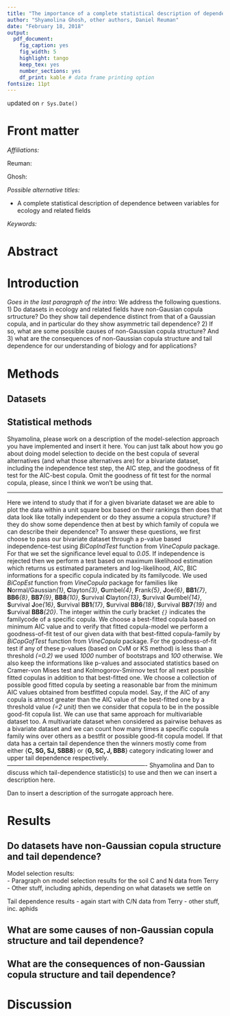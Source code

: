 ---
title: "The importance of a complete statistical description of dependence between variables for ecology and related fields"
author: "Shyamolina Ghosh, other authors, Daniel Reuman"
date: "February 18, 2018"
output: 
  pdf_document:
    fig_caption: yes
    fig_width: 5
    highlight: tango
    keep_tex: yes
    number_sections: yes
    df_print: kable # data frame printing option
fontsize: 11pt
---
updated on `r Sys.Date()`

# Front matter

*Affiliations:*

Reuman: 

Ghosh:

*Possible alternative titles:*

- A complete statistical description of dependence between variables for ecology and related fields

*Keywords:*

# Abstract

# Introduction

*Goes in the last paragraph of the intro:*
We address the following questions. 1) Do datasets in ecology and related fields have non-Gausian copula srtructure? Do they show tail dependence distinct from that of a Gaussian copula, and in particular do they show asymmetric tail dependence? 2) If so, what are some possible causes of non-Gaussian copula structure? And 3) what are the consequences of non-Gaussian copula structure and tail dependence for our understanding of biology and for applications?

# Methods

## Datasets


## Statistical methods  

Shyamolina, please work on a description of the model-selection approach 
you have implemented and insert it here. You can just talk about how you go
about doing model selection to decide on the best copula of several alternatives
(and what those alternatives are) for a bivariate dataset, including the 
independence test step, the AIC step, and the goodness of fit 
test for the AIC-best copula. Omit the goodness of fit test for 
the normal copula, please, since I think we won't be using that.

____________________________________________________

Here we intend to study that if for a given bivariate dataset we are able to plot the data within a unit square box based on their rankings then does that data look like totally independent or do they assume a copula structure? If they do show some dependence then at best by which family of copula we can describe their dependence? To answer these questions, we first choose to pass our bivariate dataset through a p-value based independence-test using *BiCopIndTest* function from *VineCopula* package. For that we set the significance level equal to *0.05*. If independence is rejected then we perform a test based on maximum likelihood estimation which returns us estimated parameters and log-likelihood, AIC, BIC informations for a specific copula indicated by its familycode. We used *BiCopEst* function from *VineCopula* package for families like **N**ormal/Gaussian*{1}*, **C**layton*{3}*, **G**umbel*{4}*, **F**rank*{5}*, **J**oe*{6}*, **BB1***{7}*, **BB6***{8}*, **BB7***{9}*, **BB8***{10}*, **S**urvival **C**layton*{13}*, **S**urvival **G**umbel*{14}*, **S**urvival **J**oe*{16}*, **S**urvival **BB1***{17}*, **S**urvival **BB6***{18}*, **S**urvival **BB7***{19}* and **S**urvival **BB8***{20}*. The integer within the curly bracket *`{}`* indicates the familycode of a specific copula. We choose a best-fitted copula based on minimum AIC value and to verify that fitted copula-model we perform a goodness-of-fit test of our given data with that best-fitted copula-family by *BiCopGofTest* function from *VineCopula* package. For the goodness-of-fit test if any of these p-values (based on CvM or KS method) is less than a threshold *(=0.2)* we used *1000* number of bootstraps and *100* otherwise. We also keep the informations like p-values and associated statistics based on Cramer-von Mises test and Kolmogorov-Smirnov test for all next possible fitted copulas in addition to that best-fitted one. We choose a collection of possible good fitted copula by seeting a reasonable bar from the minimum AIC values obtained from bestfitted copula model. Say, if the AIC of any copula is atmost greater than the AIC value of the best-fitted one by a threshold value *(=2 unit)* then we consider that copula to be in the possible good-fit copula list. We can use that same approach for multivariable dataset too. A multivariate dataset when considered as pairwise behaves as a bivariate dataset and we can count how many times a specific copula family wins over others as a bestfit or possible good-fit copula model. If that data has a certain tail dependence then the winners mostly come from either {**C, SG, SJ, SBB8**} or {**G, SC, J, BB8**} category indicating lower and upper tail dependence respectively. 
<!--Shya please add some information on model-averaged tail dependence statistics-->
----------------------------------------------------------------------
Shyamolina and Dan to discuss which tail-dependence statistic(s) to use and then we can insert a description here.

Dan to insert a description of the surrogate approach here.


# Results

## Do datasets have non-Gaussian copula structure and tail dependence?

Model selection results:  
- Paragraph on model selection results for the soil C and N data from Terry
- Other stuff, including aphids, depending on what datasets we settle on

Tail dependence results
- again start with C/N data from Terry
- other stuff, inc. aphids

## What are some causes of non-Gaussian copula structure and tail dependence?

## What are the consequences of non-Gaussian copula structure and tail dependence?

# Discussion
